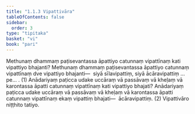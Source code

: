 ```yaml
---
title: "1.1.3 Vipattivāra"
tableOfContents: false
sidebar:
  order: 3
type: "tipitaka"
basket: "vi"
book: "pari"
---
```



<DynamicBreadcrumb />

<Division number="182" book="pari" e="ch" v="5" p="79">

<Paragraph number="573" book="pari">
Methunaṃ dhammaṃ paṭisevantassa āpattiyo catunnaṃ vipattīnaṃ kati vipattiyo bhajanti? Methunaṃ dhammaṃ paṭisevantassa āpattiyo catunnaṃ vipattīnaṃ dve vipattiyo bhajanti—  siyā sīlavipattiṃ, siyā ācāravipattiṃ …pe… . (1)
</Paragraph>

<Paragraph number="574" book="pari">
Anādariyaṃ paṭicca udake uccāraṃ vā passāvaṃ vā kheḷaṃ vā karontassa āpatti catunnaṃ vipattīnaṃ kati vipattiyo bhajati? Anādariyaṃ paṭicca udake uccāraṃ vā passāvaṃ vā kheḷaṃ vā karontassa āpatti catunnaṃ vipattīnaṃ ekaṃ vipattiṃ bhajati—  ācāravipattiṃ. (2)

</Paragraph>
</Division>

<Paragraph number="575" type="center" book="pari">
Vipattivāro niṭṭhito tatiyo.
</Paragraph>